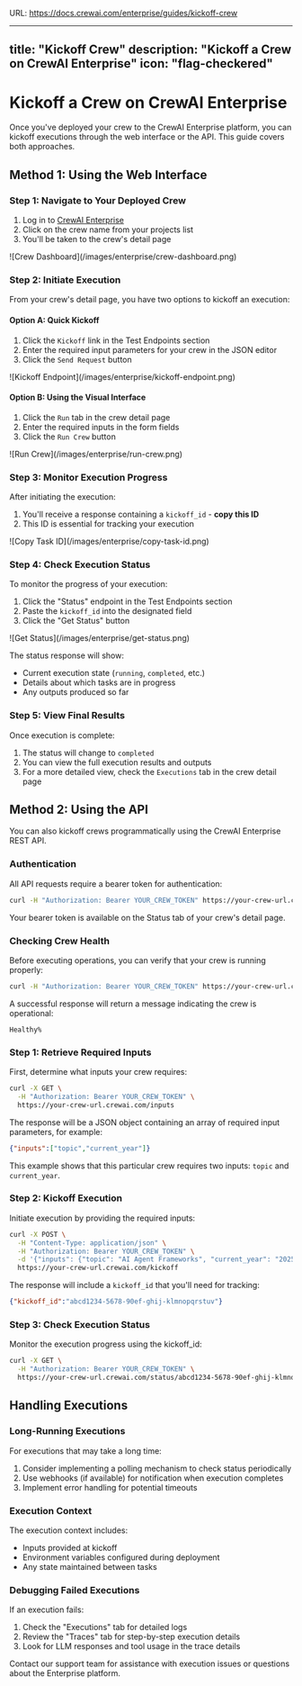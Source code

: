 URL: https://docs.crewai.com/enterprise/guides/kickoff-crew

---
title: "Kickoff Crew"
description: "Kickoff a Crew on CrewAI Enterprise"
icon: "flag-checkered"
---

# Kickoff a Crew on CrewAI Enterprise

Once you've deployed your crew to the CrewAI Enterprise platform, you can kickoff executions through the web interface or the API. This guide covers both approaches.

## Method 1: Using the Web Interface

### Step 1: Navigate to Your Deployed Crew

1. Log in to [CrewAI Enterprise](https://app.crewai.com)
2. Click on the crew name from your projects list
3. You'll be taken to the crew's detail page

<Frame>
  ![Crew Dashboard](/images/enterprise/crew-dashboard.png)
</Frame>

### Step 2: Initiate Execution

From your crew's detail page, you have two options to kickoff an execution:

#### Option A: Quick Kickoff

1. Click the `Kickoff` link in the Test Endpoints section
2. Enter the required input parameters for your crew in the JSON editor
3. Click the `Send Request` button

<Frame>
  ![Kickoff Endpoint](/images/enterprise/kickoff-endpoint.png)
</Frame>

#### Option B: Using the Visual Interface

1. Click the `Run` tab in the crew detail page
2. Enter the required inputs in the form fields
3. Click the `Run Crew` button

<Frame>
  ![Run Crew](/images/enterprise/run-crew.png)
</Frame>

### Step 3: Monitor Execution Progress

After initiating the execution:

1. You'll receive a response containing a `kickoff_id` - **copy this ID**
2. This ID is essential for tracking your execution

<Frame>
  ![Copy Task ID](/images/enterprise/copy-task-id.png)
</Frame>

### Step 4: Check Execution Status

To monitor the progress of your execution:

1. Click the "Status" endpoint in the Test Endpoints section
2. Paste the `kickoff_id` into the designated field
3. Click the "Get Status" button

<Frame>
  ![Get Status](/images/enterprise/get-status.png)
</Frame>

The status response will show:
- Current execution state (`running`, `completed`, etc.)
- Details about which tasks are in progress
- Any outputs produced so far

### Step 5: View Final Results

Once execution is complete:

1. The status will change to `completed`
2. You can view the full execution results and outputs
3. For a more detailed view, check the `Executions` tab in the crew detail page

## Method 2: Using the API

You can also kickoff crews programmatically using the CrewAI Enterprise REST API.

### Authentication

All API requests require a bearer token for authentication:

```bash
curl -H "Authorization: Bearer YOUR_CREW_TOKEN" https://your-crew-url.crewai.com
```

Your bearer token is available on the Status tab of your crew's detail page.

### Checking Crew Health

Before executing operations, you can verify that your crew is running properly:

```bash
curl -H "Authorization: Bearer YOUR_CREW_TOKEN" https://your-crew-url.crewai.com
```

A successful response will return a message indicating the crew is operational:

```
Healthy%
```

### Step 1: Retrieve Required Inputs

First, determine what inputs your crew requires:

```bash
curl -X GET \
  -H "Authorization: Bearer YOUR_CREW_TOKEN" \
  https://your-crew-url.crewai.com/inputs
```

The response will be a JSON object containing an array of required input parameters, for example:

```json
{"inputs":["topic","current_year"]}
```

This example shows that this particular crew requires two inputs: `topic` and `current_year`.

### Step 2: Kickoff Execution

Initiate execution by providing the required inputs:

```bash
curl -X POST \
  -H "Content-Type: application/json" \
  -H "Authorization: Bearer YOUR_CREW_TOKEN" \
  -d '{"inputs": {"topic": "AI Agent Frameworks", "current_year": "2025"}}' \
  https://your-crew-url.crewai.com/kickoff
```

The response will include a `kickoff_id` that you'll need for tracking:

```json
{"kickoff_id":"abcd1234-5678-90ef-ghij-klmnopqrstuv"}
```

### Step 3: Check Execution Status

Monitor the execution progress using the kickoff_id:

```bash
curl -X GET \
  -H "Authorization: Bearer YOUR_CREW_TOKEN" \
  https://your-crew-url.crewai.com/status/abcd1234-5678-90ef-ghij-klmnopqrstuv
```

## Handling Executions

### Long-Running Executions

For executions that may take a long time:

1. Consider implementing a polling mechanism to check status periodically
2. Use webhooks (if available) for notification when execution completes
3. Implement error handling for potential timeouts

### Execution Context

The execution context includes:

- Inputs provided at kickoff
- Environment variables configured during deployment
- Any state maintained between tasks

### Debugging Failed Executions

If an execution fails:

1. Check the "Executions" tab for detailed logs
2. Review the "Traces" tab for step-by-step execution details
3. Look for LLM responses and tool usage in the trace details

<Card title="Need Help?" icon="headset" href="mailto:support@crewai.com">
  Contact our support team for assistance with execution issues or questions about the Enterprise platform.
</Card>

